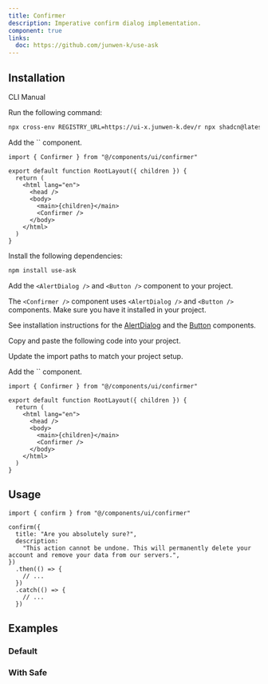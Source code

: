 ```yaml
---
title: Confirmer
description: Imperative confirm dialog implementation.
component: true
links:
  doc: https://github.com/junwen-k/use-ask
---
```


<ComponentPreview name="confirmer-demo" />

## Installation

<Tabs defaultValue="cli">

<TabsList>
  <TabsTrigger value="cli">CLI</TabsTrigger>
  <TabsTrigger value="manual">Manual</TabsTrigger>
</TabsList>
<TabsContent value="cli">

<Steps>

<Step>Run the following command:</Step>

```bash
npx cross-env REGISTRY_URL=https://ui-x.junwen-k.dev/r npx shadcn@latest add confirmer
```

<Step>
  Add the `<Confirmer />` component.
</Step>

```tsx title="app/layout.tsx" {1,9}
import { Confirmer } from "@/components/ui/confirmer"

export default function RootLayout({ children }) {
  return (
    <html lang="en">
      <head />
      <body>
        <main>{children}</main>
        <Confirmer />
      </body>
    </html>
  )
}
```

</Steps>

</TabsContent>

<TabsContent value="manual">

<Steps>

<Step>Install the following dependencies:</Step>

```bash
npm install use-ask
```

<Step>

Add the `<AlertDialog />` and `<Button />` component to your project.

</Step>

The `<Confirmer />` component uses `<AlertDialog />` and `<Button />` components. Make sure you have it installed in your project.

See installation instructions for the [AlertDialog](/docs/components/alert-dialog#installation) and the [Button](/docs/components/button#installation) components.

<Step>Copy and paste the following code into your project.</Step>

<ComponentSource name="confirmer" />

<Step>Update the import paths to match your project setup.</Step>

<Step>
  Add the `<Confirmer />` component.
</Step>

```tsx title="app/layout.tsx" {1,9}
import { Confirmer } from "@/components/ui/confirmer"

export default function RootLayout({ children }) {
  return (
    <html lang="en">
      <head />
      <body>
        <main>{children}</main>
        <Confirmer />
      </body>
    </html>
  )
}
```

</Steps>

</TabsContent>

</Tabs>

## Usage

```tsx
import { confirm } from "@/components/ui/confirmer"
```

```tsx
confirm({
  title: "Are you absolutely sure?",
  description:
    "This action cannot be undone. This will permanently delete your account and remove your data from our servers.",
})
  .then(() => {
    // ...
  })
  .catch(() => {
    // ...
  })
```

## Examples

### Default

<ComponentPreview name="confirmer-demo" />

### With Safe

<ComponentPreview name="confirmer-safe" />
